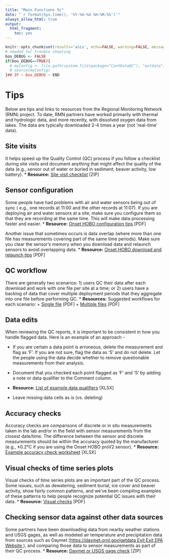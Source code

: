 ```yaml
---
title: "Main Functions 5c"
date: "`r format(Sys.time(), '%Y-%m-%d %H:%M:%S')`"
always_allow_html: true
output:
  html_fragment:
    toc: yes
---
```


```r
knitr::opts_chunk$set(results='asis', echo=FALSE, warning=FALSE, message = FALSE)
# needed for trouble shooting
boo_DEBUG <- FALSE
if(boo_DEBUG==TRUE){
  # myConfig <- file.path(system.file(package="ContDataQC"), "extdata", "config.ORIG.R")
  # source(myConfig)
}## IF ~ boo_DEBUG ~ END
```

# Tips

Below are tips and links to resources from the Regional Monitoring Network (RMN) project. To date, RMN partners have worked primarily with thermal and hydrologic data, and more recently, with dissolved oxygen data from lakes. The data are typically downloaded 2-4 times a year (not ‘real-time’ data).

## Site visits

It helps speed up the Quality Control (QC) process if you follow a checklist during site visits and document anything that might affect the quality of the data (e.g., sensor out of water or buried in sediment, beaver activity, low battery).
* **Resource:** [Site visit checklist](SiteVisitChecklist.zip) [ZIP] 

## Sensor configuration

Some people have had problems with air and water sensors being out of sync (
e.g., one records at 11:00 and the other records at 11:07). If you are deploying air and water sensors at a site, make sure you configure them so that they are recording at the same time. This will make data processing faster and easier. 
* **Resource:** [Onset HOBO configuration tips](HOBO_ConfigLaunch_20170803.pdf) [PDF] 

Another issue that sometimes occurs is data overlap (where more than one file has measurements covering part of the same time periods). Make sure you clear the sensor's memory when you download data and relaunch sensors to avoid overlapping data.
* **Resource:** [Onset HOBO download and relaunch tips](HOBO_DataDownload_20170823.pdf) [PDF]

## QC workflow

There are generally two scenarios: 1) users QC their data after each download and work with one file per site at a time; or 2) users have a backlog of data that cover multiple deployment periods that they aggregate into one file before performing QC. 
* **Resources:** Suggested workflows for each scenario:
  + [Single file](Workflow_QC_report_20220824.pdf) [PDF]
  + [Multiple files](Workflow_DataPileup_20220824.pdf) [PDF]

## Data edits

When reviewing the QC reports, it is important to be consistent in how you handle flagged data. Here is an example of an approach -

*	If you are certain a data point is erroneous, delete the measurement and flag as ‘F’. If you are not sure, flag the data as ‘S’ and do not delete. Let the people using the data decide whether to remove questionable measurements from their analysis.

*	Document that you checked each point flagged as ‘F’ and ‘S’ by adding a note or data qualifier to the Comment column.
* **Resource:** [List of example data qualifiers](DataQualifiers_20220210.xlsx) [XLSX]

*	Leave missing data cells as is (vs. deleting)


## Accuracy checks

Accuracy checks are comparisons of discrete or in situ measurements taken in the lab and/or in the field with sensor measurements from the closest date/time. The difference between the sensor and discrete measurements should be within the accuracy quoted by the manufacturer (e.g., ±0.2°C if you are using the Onset HOBO proV2 sensor).
* **Resource:** [Example accuracy check worksheet](EXAMPLE_AccuracyCheckWkst.xlsx) [XLSX] 

## Visual checks of time series plots

Visual checks of time series plots are an important part of the QC process. Some issues, such as dewatering, sediment burial, ice cover and beaver activity, show fairly common patterns, and we've been compiling examples of these patterns to help people recognize potential QC issues with their data.
* **Resource:** [Visual checks](PlotQC_WatchList_20220824.pdf) [PDF]

## Checking sensor data against other data sources

Some partners have been downloading data from nearby weather stations and USGS gages, as well as modeled air temperature and precipitation data from sources such as Daymet (<a class="menu__link" href="https://daymet.ornl.gov/getdata" target="_blank">https://daymet.ornl.gov/getdata<span class="usa-tag external-link__tag" title="Exit EPA Website">
                    <span aria-hidden="true">Exit</span>
                    <span class="u-visually-hidden"> Exit EPA Website</span>
                  </span>
                </a>), and comparing those data to sensor measurements as part of their QC process.
* **Resource:** [Daymet or USGS gage check](Daymet_Wx_Gage.zip) [ZIP]

